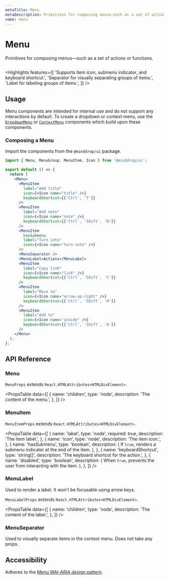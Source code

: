 ```yaml
---
metaTitle: Menu
metaDescription: Primitives for composing menus—such as a set of actions or functions.
name: menu
---
```


# Menu

<Description>
  Primitives for composing menus—such as a set of actions or
  functions.
</Description>

<HeroContainer>
  <MenuDemo />
</HeroContainer>

```jsx hero template=MenuDemo

```

<Highlights
  features={[
    'Supports item icon, submenu indicator, and keyboard shortcut.',
    'Separator for visually separating groups of items.',
    'Label for labeling groups of items.',
  ]}
/>

## Usage

Menu components are intended for internal use and do not support any interactions by default. To create a dropdown or context menu, use the [`DropdownMenu`](/docs/ui/components/dropdown-menu) or [`ContextMenu`](/docs/ui/components/context-menu) components which build upon these components.

### Composing a Menu

Import the components from the `@minddrop/ui` package.

```jsx
import { Menu, MenuGroup, MenuItem, Icon } from '@minddrop/ui';

export default () => {
  return (
    <Menu>
      <MenuItem
        label="Add title"
        icon={<Icon name="title" />}
        keyboardShortcut={['Ctrl', 'T']}
      />
      <MenuItem
        label="Add note"
        icon={<Icon name="note" />}
        keyboardShortcut={['Ctrl', 'Shift', 'N']}
      />
      <MenuItem
        hasSubmenu
        label="Turn into"
        icon={<Icon name="turn-into" />}
      />
      <MenuSeparator />
      <MenuLabel>Actions</MenuLabel>
      <MenuItem
        label="Copy link"
        icon={<Icon name="link" />}
        keyboardShortcut={['Ctrl', 'Shift', 'C']}
      />
      <MenuItem
        label="Move to"
        icon={<Icon name="arrow-up-right" />}
        keyboardShortcut={['Ctrl', 'Shift', 'M']}
      />
      <MenuItem
        label="Add to"
        icon={<Icon name="inside" />}
        keyboardShortcut={['Ctrl', 'Shift', 'A']}
      />
    </Menu>
  );
};
```

## API Reference

### Menu

`MenuProps` extends `React.HTMLAttributes<HTMLDivElement>`.

<PropsTable
  data={[
    {
      name: 'children',
      type: 'node',
      description: 'The content of the menu.',
    },
  ]}
/>

### MenuItem

`MenuItemProps` extends `React.HTMLAttributes<HTMLDivElement>`.

<PropsTable
  data={[
    {
      name: 'label',
      type: 'node',
      required: true,
      description: 'The item label.',
    },
    {
      name: 'icon',
      type: 'node',
      description: 'The item icon.',
    },
    {
      name: 'hasSubmenu',
      type: 'boolean',
      description: (
        <span>
          If <code>true</code>, renders a submenu indicator at the end
          of the item.
        </span>
      ),
    },
    {
      name: 'keyboardShortcut',
      type: 'string[]',
      description: 'The keyboard shortcut for the action.',
    },
    {
      name: 'disabled',
      type: 'boolean',
      description: (
        <span>
          When <code>true</code>, prevents the user from interacting
          with the item.
        </span>
      ),
    },
  ]}
/>

### MenuLabel

Used to render a label. It won't be focusable using arrow keys.

`MenuLabelProps` extends `React.HTMLAttributes<HTMLDivElement>`.

<PropsTable
  data={[
    {
      name: 'children',
      type: 'node',
      description: 'The content of the label.',
    },
  ]}
/>

### MenuSeparator

Used to visually separate items in the context menu. Does not take any props.

## Accessibility

Adheres to the [Menu WAI-ARIA design pattern](https://www.w3.org/TR/wai-aria-practices-1.2/#menu).
